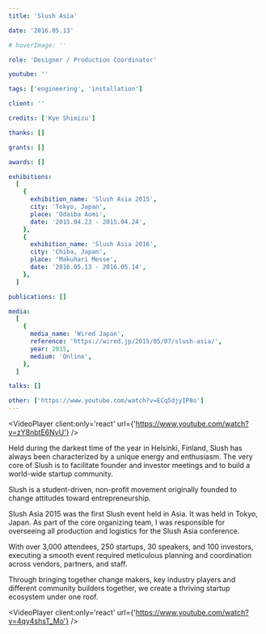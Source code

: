```yaml
---
title: 'Slush Asia'

date: '2016.05.13'

# hoverImage: ''

role: 'Designer / Production Coordinator'

youtube: ''

tags: ['engineering', 'installation']

client: ''

credits: ['Kye Shimizu']

thanks: []

grants: []

awards: []

exhibitions:
  [
    {
      exhibition_name: 'Slush Asia 2015',
      city: 'Tokyo, Japan',
      place: 'Odaiba Aomi',
      date: '2015.04.23 - 2015.04.24',
    },
    {
      exhibition_name: 'Slush Asia 2016',
      city: 'Chiba, Japan',
      place: 'Makuhari Messe',
      date: '2016.05.13 - 2016.05.14',
    },
  ]

publications: []

media:
  [
    {
      media_name: 'Wired Japan',
      reference: 'https://wired.jp/2015/05/07/slush-asia/',
      year: 2015,
      medium: 'Online',
    },
  ]

talks: []

other: ['https://www.youtube.com/watch?v=ECq5djyIP8o']
---
```



<VideoPlayer client:only='react' url={'https://www.youtube.com/watch?v=zY8nbtE6NvU'} />

<TextSection>
Held during the darkest time of the year in Helsinki, Finland, Slush has always been characterized by a unique energy and enthusiasm. The very core of Slush is to facilitate founder and investor meetings and to build a world-wide startup community.

Slush is a student-driven, non-profit movement originally founded to change attitudes toward entrepreneurship.

Slush Asia 2015 was the first Slush event held in Asia. It was held in Tokyo, Japan. As part of the core organizing team, I was responsible for overseeing all production and logistics for the Slush Asia conference.

With over 3,000 attendees, 250 startups, 30 speakers, and 100 investors, executing a smooth event required meticulous planning and coordination across vendors, partners, and staff.

Through bringing together change makers, key industry players and different community builders together, we create a thriving startup ecosystem under one roof.

</TextSection>

<VideoPlayer client:only='react' url={'https://www.youtube.com/watch?v=4qy4shsT_Mo'} />
